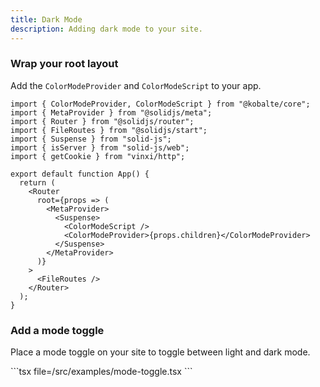 ```yaml
---
title: Dark Mode
description: Adding dark mode to your site.
---
```


<Step>

### Wrap your root layout

Add the `ColorModeProvider` and `ColorModeScript` to your app.

```tsx {1,15-16} title="src/app.tsx"
import { ColorModeProvider, ColorModeScript } from "@kobalte/core";
import { MetaProvider } from "@solidjs/meta";
import { Router } from "@solidjs/router";
import { FileRoutes } from "@solidjs/start";
import { Suspense } from "solid-js";
import { isServer } from "solid-js/web";
import { getCookie } from "vinxi/http";

export default function App() {
  return (
    <Router
      root={props => (
        <MetaProvider>
          <Suspense>
            <ColorModeScript />
            <ColorModeProvider>{props.children}</ColorModeProvider>
          </Suspense>
        </MetaProvider>
      )}
    >
      <FileRoutes />
    </Router>
  );
}
```

### Add a mode toggle

Place a mode toggle on your site to toggle between light and dark mode.

<ComponentPreview name="mode-toggle">
```tsx file=<rootDir>/src/examples/mode-toggle.tsx
```
</ComponentPreview>

</Step>
